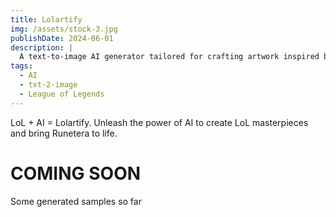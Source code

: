 ```yaml
---
title: Lolartify
img: /assets/stock-3.jpg
publishDate: 2024-06-01
description: |
  A text-to-image AI generator tailored for crafting artwork inspired by the League of Legends universe.
tags:
  - AI
  - txt-2-image
  - League of Legends
---
```


LoL + AI = Lolartify. Unleash the power of AI to create LoL masterpieces and bring Runetera to life.

<h1>COMING SOON</h1>

Some generated samples so far

<Slideshow />
